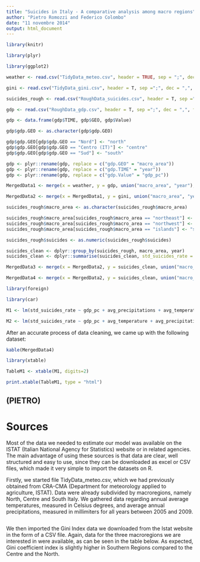 ```yaml
---
title: "Suicides in Italy - A comparative analysis among macro regions"
author: "Pietro Romozzi and Federico Colombo"
date: "11 novembre 2014"
output: html_document
---
```


```r

library(knitr)

library(plyr)

library(ggplot2)

weather <- read.csv("TidyData_meteo.csv", header = TRUE, sep = ";", dec = ",", fill = TRUE)

gini <- read.csv("TidyData_gini.csv", header = T, sep =";", dec = ",", fill = T)

suicides_rough <- read.csv("RoughData_suicides.csv", header = T, sep =";", dec = ",", fill = T)

gdp <- read.csv("RoughData_gdp.csv", header = T, sep =";", dec = ",", fill = T)

gdp <- data.frame(gdp$TIME, gdp$GEO, gdp$Value)

gdp$gdp.GEO <- as.character(gdp$gdp.GEO)

gdp$gdp.GEO[gdp$gdp.GEO == "Nord"] <- "north"
gdp$gdp.GEO[gdp$gdp.GEO == "Centro (IT)"] <- "centre"
gdp$gdp.GEO[gdp$gdp.GEO == "Sud"] <- "south"

gdp <- plyr::rename(gdp, replace = c("gdp.GEO" = "macro_area"))
gdp <- plyr::rename(gdp, replace = c("gdp.TIME" = "year"))
gdp <- plyr::rename(gdp, replace = c("gdp.Value" = "gdp_pc"))

MergedData1 <- merge(x = weather, y = gdp, union("macro_area", "year"), all = T )

MergedData2 <- merge(x = MergedData1, y = gini, union("macro_area", "year"), all = T )

suicides_rough$macro_area <- as.character(suicides_rough$macro_area)

suicides_rough$macro_area[suicides_rough$macro_area == "northeast"] <- "north"
suicides_rough$macro_area[suicides_rough$macro_area == "northwest"] <- "north"
suicides_rough$macro_area[suicides_rough$macro_area == "islands"] <- "south"

suicides_rough$suicides <- as.numeric(suicides_rough$suicides)

suicides_clean <- dplyr::group_by(suicides_rough, macro_area, year)
suicides_clean <- dplyr::summarise(suicides_clean, std_suicides_rate = mean(suicides))

MergedData3 <- merge(x = MergedData2, y = suicides_clean, union("macro_area", "year"), all = T)

MergedData4 <- merge(x = MergedData2, y = suicides_clean, union("macro_area", "year"), all = F)

library(foreign)

library(car)

M1 <- lm(std_suicides_rate ~ gdp_pc + avg_precipitations + avg_temperature + gini_index , data = MergedData4)

M2 <- lm(std_suicides_rate ~ gdp_pc + avg_temperature + avg_precipitations , data = MergedData4)

```
After an accurate process of data cleaning, we came up with the following dataset:
```r
kable(MergedData4)
```

```r

library(xtable)

TableM1 <- xtable(M1, digits=2)

print.xtable(TableM1, type = "html")

```

(PIETRO)
-------

# Sources

Most of the data we needed to estimate our model was available on the ISTAT (Italian National Agency for Statistics) website 
or in related agencies. The main advantage of using these sources is that data are clear, well structured and easy to use, since 
they can be downloaded as excel or CSV files, which made it very simple to import the datasets on R. 

Firstly, we started file TidyData_meteo.csv, which we had previously obtained from CRA-CMA (Department for meteorology applied to agriculture, ISTAT). Data were already subdivided by macroregions, namely North, Centre and South Italy. We gathered data regarding annual average temperatures, measured in Celsius degrees, and average annual precipitations, measured in millimiters for all years between 2005 and 2009. 

```r

```

We then imported the Gini Index data we downloaded from the Istat website in the form of a CSV file. Again, data for the three macroregions we are interested in were available, as can be seen in the table below. As expected, Gini coefficient index is slightly higher in Southern Regions compared to the Centre and the North. 

```r
 
```

